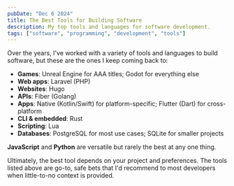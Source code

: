 ```yaml
---
pubDate: "Dec 6 2024"
title: The Best Tools for Building Software
description: My top tools and languages for software development.
tags: ["software", "programming", "development", "tools"]
---
```


Over the years, I've worked with a variety of tools and languages to build software, but these are the ones I keep coming back to:

- **Games**: Unreal Engine for AAA titles; Godot for everything else
- **Web apps**: Laravel (PHP)
- **Websites**: Hugo
- **APIs**: Fiber (Golang)
- **Apps**: Native (Kotlin/Swift) for platform-specific; Flutter (Dart) for cross-platform
- **CLI & embedded**: Rust
- **Scripting**: Lua
- **Databases**: PostgreSQL for most use cases; SQLite for smaller projects

**JavaScript** and **Python** are versatile but rarely the best at any one thing.

Ultimately, the best tool depends on your project and preferences.
The tools listed above are go-to, safe bets that I'd recommend to most developers when little-to-no context is provided.

